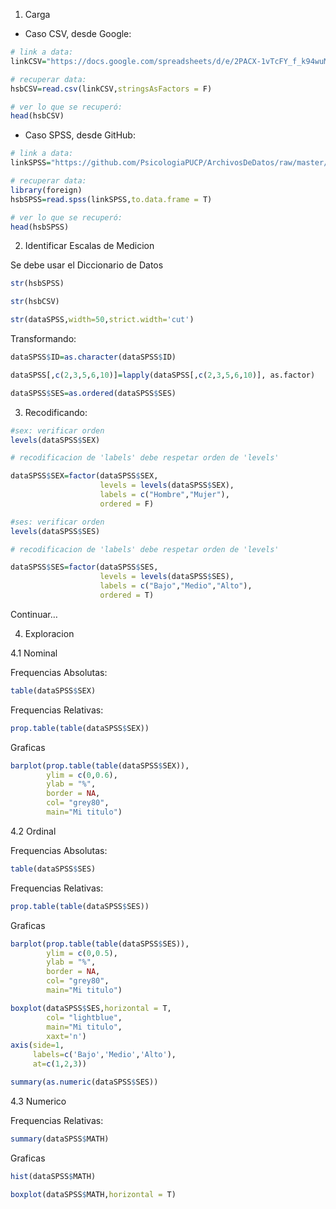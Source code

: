

1. Carga

* Caso CSV, desde Google: 
```r
# link a data:
linkCSV="https://docs.google.com/spreadsheets/d/e/2PACX-1vTcFY_f_k94wuMUL8ISrklSmjlbYgnPeEVdGApFI0Y39OQB8IrHvv1bmD6E0u9uYo06Bpl5llns-BLR/pub?gid=1282421390&single=true&output=csv"

# recuperar data:
hsbCSV=read.csv(linkCSV,stringsAsFactors = F)

# ver lo que se recuperó:
head(hsbCSV)
```


* Caso SPSS, desde GitHub:
```r
# link a data:
linkSPSS="https://github.com/PsicologiaPUCP/ArchivosDeDatos/raw/master/hsb.sav"

# recuperar data:
library(foreign) 
hsbSPSS=read.spss(linkSPSS,to.data.frame = T)

# ver lo que se recuperó:
head(hsbSPSS)
```

2. Identificar Escalas de Medicion

Se debe usar el Diccionario de Datos
```r
str(hsbSPSS)
```

```r
str(hsbCSV)
```











```r
str(dataSPSS,width=50,strict.width='cut')
```

Transformando:

```r
dataSPSS$ID=as.character(dataSPSS$ID)
```

```r
dataSPSS[,c(2,3,5,6,10)]=lapply(dataSPSS[,c(2,3,5,6,10)], as.factor)
```

```r
dataSPSS$SES=as.ordered(dataSPSS$SES)
```

3. Recodificando:

```r
#sex: verificar orden
levels(dataSPSS$SEX)
```

```r
# recodificacion de 'labels' debe respetar orden de 'levels'

dataSPSS$SEX=factor(dataSPSS$SEX,
                    levels = levels(dataSPSS$SEX),
                    labels = c("Hombre","Mujer"),
                    ordered = F)
```



```r
#ses: verificar orden
levels(dataSPSS$SES)
```
```r
# recodificacion de 'labels' debe respetar orden de 'levels'

dataSPSS$SES=factor(dataSPSS$SES,
                    levels = levels(dataSPSS$SES),
                    labels = c("Bajo","Medio","Alto"),
                    ordered = T)
```

Continuar...

4. Exploracion

4.1 Nominal

Frequencias Absolutas:
```r
table(dataSPSS$SEX)
```

Frequencias Relativas:
```r
prop.table(table(dataSPSS$SEX))
```

Graficas
```r
barplot(prop.table(table(dataSPSS$SEX)),
        ylim = c(0,0.6),
        ylab = "%",
        border = NA,
        col= "grey80",
        main="Mi titulo")
```


4.2 Ordinal

Frequencias Absolutas:
```r
table(dataSPSS$SES)
```

Frequencias Relativas:
```r
prop.table(table(dataSPSS$SES))
```

Graficas
```r
barplot(prop.table(table(dataSPSS$SES)),
        ylim = c(0,0.5),
        ylab = "%",
        border = NA,
        col= "grey80",
        main="Mi titulo")
```

```r
boxplot(dataSPSS$SES,horizontal = T,
        col= "lightblue",
        main="Mi titulo",
        xaxt='n')
axis(side=1,
     labels=c('Bajo','Medio','Alto'),
     at=c(1,2,3))
```



```r
summary(as.numeric(dataSPSS$SES))
```

4.3 Numerico



Frequencias Relativas:
```r
summary(dataSPSS$MATH)
```

Graficas
```r
hist(dataSPSS$MATH)
```

```r
boxplot(dataSPSS$MATH,horizontal = T)
```